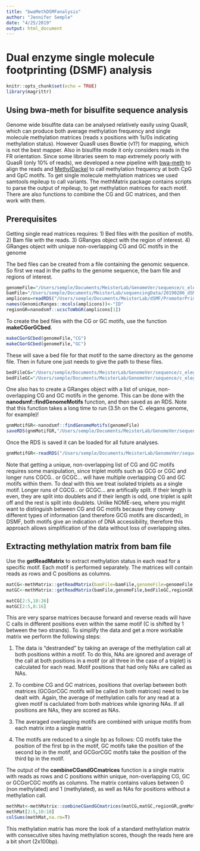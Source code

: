 ```yaml
---
title: "bwaMethDSMFanalysis"
author: "Jennifer Semple"
date: "4/25/2019"
output: html_document
---
```


# Dual enzyme single molecule footprinting (DSMF) analysis

```r
knitr::opts_chunk$set(echo = TRUE)
library(magrittr)
```

## Using bwa-meth for bisulfite sequence analysis

Genome wide bisulfite data can be analysed relatively easily using QuasR, which can produce both average methylation frequency and single molecule methylation matrices (reads x positions with 1s/0s indicating methylation status). However QuasR uses Bowtie (v1?) for mapping, which is not the best mapper. Also in bisulfite mode it only considers reads in the FR orientation. Since some libraries seem to map extremely poorly with QuasR (only 10% of reads), we developed a new pipeline with [bwa-meth](https://github.com/brentp/bwa-meth) to align the reads and [MethylDackel](https://github.com/dpryan79/MethylDackel) to call methylation frequency at both CpG and GpC motifs. To get single molecule methylation matrices we used samtools mpileup to call variants. The methMatrix package contains scripts to parse the output of mpileup, to get methylation matrices for each motif. There are also functions to combine the CG and GC matrices, and then work with them.

## Prerequisites

Getting single read matrices requires: 
1) Bed files with the position of motifs.
2) Bam file with the reads. 
3) GRanges object with the region of interest.
4) GRanges object with unique non-overlapping CG and GC motifs in the genome

The bed files can be created from a file containing the genomic sequence. So first we read in the paths to the genome sequence, the bam file and regions of interest.
```r
genomeFile="/Users/semple/Documents/MeisterLab/GenomeVer/sequence/c_elegans.PRJNA13758.WS250.genomic.fa"
bamFile="/Users/semple/Documents/MeisterLab/sequencingData/20190206_dSMFv016v020_N2gw_spike100pe/bwaMeth/test20190405/aln/dS16N2gw_20190206.noOL.bam"
amplicons=readRDS("/Users/semple/Documents/MeisterLab/dSMF/PromoterPrimerDesign/usefulObjects/ampliconGR.RDS")
names(GenomicRanges::mcols(amplicons))<-"ID"
regionGR=nanodsmf::ucscToWbGR(amplicons[1])

```

To create the bed files with the CG or GC motifs, use the function **makeCGorGCbed**.
```r
makeCGorGCbed(genomeFile,"CG")
makeCGorGCbed(genomeFile,"GC")
```

These will save a bed file for that motif to the same directory as the genome file. Then in future one just needs to give the path to these files.

```r
bedFileCG="/Users/semple/Documents/MeisterLab/GenomeVer/sequence/c_elegans.PRJNA13758.WS250.genomic.CG.bed"
bedFileGC="/Users/semple/Documents/MeisterLab/GenomeVer/sequence/c_elegans.PRJNA13758.WS250.genomic.GC.bed"
```

One also has to create a GRanges object with a list of unique, non-overlapping CG and GC motifs in the genome. This can be done with the **nanodsmf::findGenomeMotifs** function, and then saved as an RDS. Note that this function takes a long time to run (3.5h on the C. elegans genome, for example)!

```r
gnmMotifGR<-nanodsmf::findGenomeMotifs(genomeFile)
saveRDS(gnmMotifGR,"/Users/semple/Documents/MeisterLab/GenomeVer/sequence/c_elegans.PRJNA13758.WS260.genomicCGGC_motifs.RDS")
```

Once the RDS is saved it can be loaded for all future analyses.

```r
gnmMotifGR<-readRDS("/Users/semple/Documents/MeisterLab/GenomeVer/sequence/c_elegans.PRJNA13758.WS260.genomicCGGC_motifs.RDS")
```

Note that getting a unique, non-overlapping list of CG and GC motifs requires some manipulation, since triplet motifs such as GCG or CGC and longer runs CGCG.. or GCGC... will have multiple overlapping CG and GC motifs within them. To deal with this we treat isolated triplets as a single motif. Longer runs of CGCG.. or GCGC... are artifically split. If their length is even, they are split into doublets and if their length is odd, one triplet is split off and the rest is split into doublets. Unlike NOME-seq, where you might want to distinguish between CG and GC motifs because they convey different types of information (and therefore GCG motifs are discarded), in DSMF, both motifs give an indication of DNA accessibility, therefore this approach allows simplification of the data without loss of overlapping sites.

## Extracting methylation matrix from bam file

Use the **getReadMatrix** to extract methylation status in each read for a specific motif. Each motif is performed separately. The matrices will contain reads as rows and C positions as columns. 

```r
matCG<-methMatrix::getReadMatrix(bamFile=bamFile,genomeFile=genomeFile,bedFile=bedFileCG,region=regionGR)
matGC<-methMatrix::getReadMatrix(bamFile,genomeFile,bedFileGC,regionGR)

matCG[2:5,18:26]
matGC[2:5,8:16]
```

This are very sparse matrices because forward and reverse reads will have C calls in different positions even within the same motif (C is shifted by 1 between the two strands). To simplify the data and get a more workable matrix we perform the following steps: 

1) The data is "destranded" by taking an average of the methylation call at both positions within a motif. To do this, NAs are ignored and average of the call at both positions in a motif (or all three in the case of a triplet) is calculated for each read. Motif positions that had only NAs are called as NAs.

2) To combine CG and GC matrices, positions that overlap between both matrices (GCGorCGC motifs will be called in both matrices) need to be dealt with. Again, the average of methylation calls for any read at a given motif is caclulated from both matrices while ignoring NAs. If all positions are NAs, they are scored as NAs. 

3) The averaged overlapping motifs are combined with unique motifs from each matrix into a single matrix

4) The motifs are reduced to a single bp as follows: CG motifs take the position of the first bp in the motif, GC motifs take the position of the second bp in the motif, and GCGorCGC motifs take the position of the third bp in the motif. 

The output of the **combineCGandGCmatrices** function is a single matrix with reads as rows and C positions within unique, non-overlapping CG, GC or GCGorCGC motifs as columns. The matrix contains values between 0 (non methylated) and 1 (methylated), as well as NAs for positions without a methylation call.

```r
methMat<-methMatrix::combineCGandGCmatrices(matCG,matGC,regionGR,gnmMotifGR)
methMat[2:5,10:18]
colSums(methMat,na.rm=T)

```

This methylation matrix has more the look of a standard methylation matrix with consecutive sites having methylation scores, though the reads here are a bit short (2x100bp).
